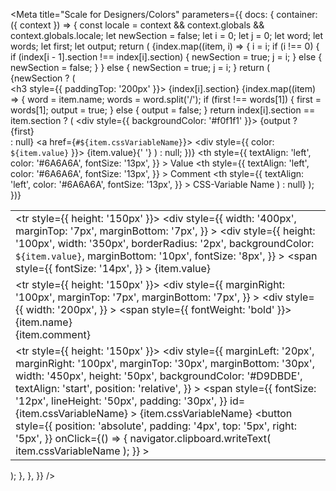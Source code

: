 

<Meta
  title="Scale for Designers/Colors"
  parameters={{
    docs: {
      container: ({ context }) => {
        const locale = context && context.globals && context.globals.locale;
        let newSection = false;
        let i = 0;
        let j = 0;
        let word;
        let words;
        let first;
        let output;
        return (
          <DocsContainer context={context}>
            <table>
              {index.map((item, i) => {
                i = i;
                if (i !== 0) {
                  if (index[i - 1].section !== index[i].section) {
                    newSection = true;
                    j = i;
                  } else {
                    newSection = false;
                  }
                } else {
                  newSection = true;
                  j = i;
                }
                return (
                  <div>
                    {newSection ? (
                      <thead>
                        <h3 style={{ paddingTop: '200px' }}>
                          {index[i].section}
                        </h3>
                        {index.map((item) => {
                          word = item.name;
                          words = word.split('/');
                          if (first !== words[1]) {
                            first = words[1];
                            output = true;
                          } else {
                            output = false;
                          }
                          return index[i].section == item.section ? (
                            <div style={{ backgroundColor: '#f0f1f1' }}>
                              {output ? <div> {first} </div> : null}
                              <a href={`#${item.cssVariableName}`}>
                                <div style={{ color: `${item.value}` }}>
                                  {item.value}{' '}
                                </div>
                              </a>
                            </div>
                          ) : null;
                        })}
                        <tr>
                          <th
                            style={{
                              textAlign: 'left',
                              color: '#6A6A6A',
                              fontSize: '13px',
                            }}
                          >
                            Value
                          </th>
                          <th
                            style={{
                              textAlign: 'left',
                              color: '#6A6A6A',
                              fontSize: '13px',
                            }}
                          >
                            Comment
                          </th>
                          <th
                            style={{
                              textAlign: 'left',
                              color: '#6A6A6A',
                              fontSize: '13px',
                            }}
                          >
                            CSS-Variable Name
                          </th>
                        </tr>
                      </thead>
                    ) : null}
                    <tbody>
                      <td>
                        <tr style={{ height: '150px' }}>
                          <div
                            style={{
                              width: '400px',
                              marginTop: '7px',
                              marginBottom: '7px',
                            }}
                          >
                            <div
                              style={{
                                height: '100px',
                                width: '350px',
                                borderRadius: '2px',
                                backgroundColor: `${item.value}`,
                                marginBottom: '10px',
                                fontSize: '8px',
                              }}
                            ></div>
                            <span
                              style={{
                                fontSize: '14px',
                              }}
                            >
                              {item.value}
                            </span>
                          </div>
                        </tr>
                      </td>
                      <td>
                        <tr style={{ height: '150px' }}>
                          <div
                            style={{
                              marginRight: '100px',
                              marginTop: '7px',
                              marginBottom: '7px',
                            }}
                          >
                            <div
                              style={{
                                width: '200px',
                              }}
                            >
                              <span style={{ fontWeight: 'bold' }}>
                                {item.name}
                              </span>
                            </div>
                            <div>
                              <span>{item.comment}</span>
                            </div>
                          </div>
                        </tr>
                      </td>
                      <td>
                        <tr style={{ height: '150px' }}>
                          <div
                            style={{
                              marginLeft: '20px',
                              marginRight: '100px',
                              marginTop: '30px',
                              marginBottom: '30px',
                              width: '450px',
                              height: '50px',
                              backgroundColor: '#D9DBDE',
                              textAlign: 'start',
                              position: 'relative',
                            }}
                          >
                            <span
                              style={{
                                fontSize: '12px',
                                lineHeight: '50px',
                                padding: '30px',
                              }}
                              id={item.cssVariableName}
                            >
                              {item.cssVariableName}
                            </span>
                            <button
                              style={{
                                position: 'absolute',
                                padding: '4px',
                                top: '5px',
                                right: '5px',
                              }}
                              onClick={() => {
                                navigator.clipboard.writeText(
                                  item.cssVariableName
                                );
                              }}
                            >
                              <scale-icon-action-copy-paste accessibility-title="copy-paste" />
                            </button>
                          </div>
                        </tr>
                      </td>
                    </tbody>
                  </div>
                );
              })}
            </table>
          </DocsContainer>
        );
      },
    },
  }}
/>
